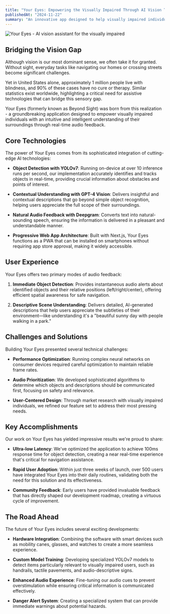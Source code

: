 ```yaml
---
title: "Your Eyes: Empowering the Visually Impaired Through AI Vision Technology"
publishedAt: "2024-11-22"
summary: "An innovative app designed to help visually impaired individuals navigate their world with confidence through real-time AI-powered audio descriptions."
---
```


<div className="my-10 -mx-6 sm:-mx-12 md:-mx-24 lg:-mx-32 xl:-mx-48 overflow-hidden">
  <img 
    src="/youreyes.png" 
    alt="Your Eyes - AI vision assistant for the visually impaired" 
    className="w-full h-auto rounded-lg shadow-lg"
  />
</div>

## Bridging the Vision Gap

Although vision is our most dominant sense, we often take it for granted. Without sight, everyday tasks like navigating our homes or crossing streets become significant challenges.

Yet in United States alone, approximately 1 million people live with blindness, and 90% of these cases have no cure or therapy. Similar statistics exist worldwide, highlighting a critical need for assistive technologies that can bridge this sensory gap.

Your Eyes (formerly known as Beyond Sight) was born from this realization - a groundbreaking application designed to empower visually impaired individuals with an intuitive and intelligent understanding of their surroundings through real-time audio feedback.

## Core Technologies

The power of Your Eyes comes from its sophisticated integration of cutting-edge AI technologies:

- **Object Detection with YOLOv7**: Running on-device at over 10 inference runs per second, our implementation accurately identifies and tracks objects in real-time, providing crucial information about obstacles and points of interest.

- **Contextual Understanding with GPT-4 Vision**: Delivers insightful and contextual descriptions that go beyond simple object recognition, helping users appreciate the full scope of their surroundings.

- **Natural Audio Feedback with Deepgram**: Converts text into natural-sounding speech, ensuring the information is delivered in a pleasant and understandable manner.

- **Progressive Web App Architecture**: Built with Next.js, Your Eyes functions as a PWA that can be installed on smartphones without requiring app store approval, making it widely accessible.

## User Experience

Your Eyes offers two primary modes of audio feedback:

1. **Immediate Object Detection**: Provides instantaneous audio alerts about identified objects and their relative positions (left/right/center), offering efficient spatial awareness for safe navigation.

2. **Descriptive Scene Understanding**: Delivers detailed, AI-generated descriptions that help users appreciate the subtleties of their environment—like understanding it's a "beautiful sunny day with people walking in a park."

## Challenges and Solutions

Building Your Eyes presented several technical challenges:

- **Performance Optimization**: Running complex neural networks on consumer devices required careful optimization to maintain reliable frame rates.

- **Audio Prioritization**: We developed sophisticated algorithms to determine which objects and descriptions should be communicated first, focusing on safety and relevance.

- **User-Centered Design**: Through market research with visually impaired individuals, we refined our feature set to address their most pressing needs.

## Key Accomplishments

Our work on Your Eyes has yielded impressive results we're proud to share:

- **Ultra-low Latency**: We've optimized the application to achieve 100ms response time for object detection, creating a near real-time experience that's critical for navigation assistance.

- **Rapid User Adoption**: Within just three weeks of launch, over 500 users have integrated Your Eyes into their daily routines, validating both the need for this solution and its effectiveness.

- **Community Feedback**: Early users have provided invaluable feedback that has directly shaped our development roadmap, creating a virtuous cycle of improvement.


## The Road Ahead

The future of Your Eyes includes several exciting developments:

- **Hardware Integration**: Combining the software with smart devices such as mobility canes, glasses, and watches to create a more seamless experience.

- **Custom Model Training**: Developing specialized YOLOv7 models to detect items particularly relevant to visually impaired users, such as handrails, tactile pavements, and audio-descriptive signs.

- **Enhanced Audio Experience**: Fine-tuning our audio cues to prevent overstimulation while ensuring critical information is communicated effectively.

- **Danger Alert System**: Creating a specialized system that can provide immediate warnings about potential hazards.

